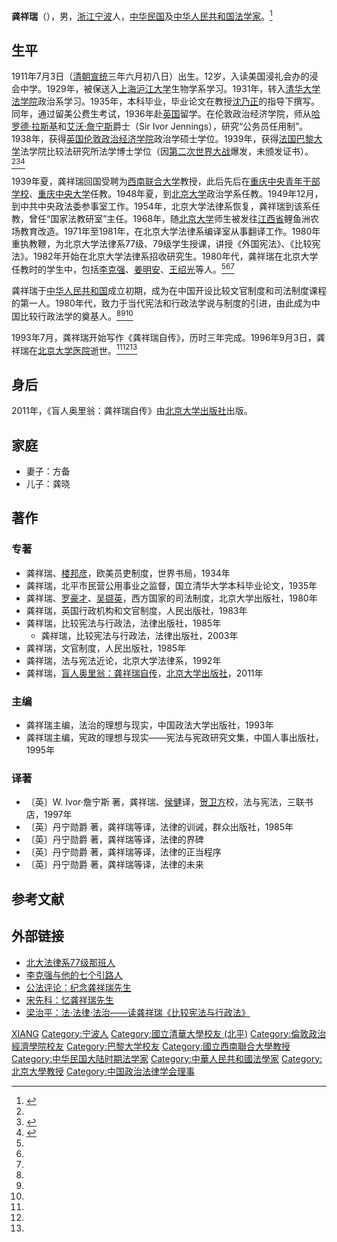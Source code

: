 '''龚祥瑞'''（{{bd|1911年|7月3日|1996年|9月3日}}），男，[[浙江|浙江]][[宁波|宁波]]人，[[中华民国|中华民国]]及[[中华人民共和国|中华人民共和国]][[法学家|法学家]]。<ref name=tsinghua>{{Cite web|title=龚祥瑞|url=http://www.tsinghua.edu.cn/publish/law/6878/2011/20110317095833674655559/20110317095833674655559_.html|accessdate=2013-03-30|work=清华大学法学院|archive-url=https://web.archive.org/web/20110822181709/http://www.tsinghua.edu.cn/publish/law/6878/2011/20110317095833674655559/20110317095833674655559_.html|archive-date=2011-08-22|dead-url=yes}}</ref>

== 生平 ==
1911年7月3日（[[清朝|清朝]][[宣统|宣统]]三年六月初八日）出生。12岁，入读美国浸礼会办的浸会中学。1929年，被保送入[[上海|上海]][[沪江大学|沪江大学]]生物学系学习。1931年，转入[[清华大学法学院|清华大学法学院]]政治系学习。1935年，本科毕业，毕业论文在教授[[沈乃正|沈乃正]]的指导下撰写。同年，通过留美公费生考试，1936年赴[[英国|英国]]留学。在伦敦政治经济学院，师从[[哈罗德·拉斯基|哈罗德·拉斯基]]和[[艾沃·詹宁斯|艾沃·詹宁斯]]爵士（Sir Ivor Jennings），研究“公务员任用制”。1938年，获得[[英国|英国]][[伦敦政治经济学院|伦敦政治经济学院]]政治学硕士学位。1939年，获得[[法国|法国]][[巴黎大学|巴黎大学]]法学院比较法研究所法学博士学位（因[[第二次世界大战|第二次世界大战]]爆发，未颁发证书）。<ref name=tsinghua/><ref name=yh>{{Cite web|title=何远：夸父逐日窥虞渊|url=http://opinion.cn.yahoo.com/ypen/20110716/471949_1.html|accessdate=2011-07-16|work=雅虎}}{{dead link|date=2018年5月 |bot=InternetArchiveBot |fix-attempted=yes }}</ref><ref name=sina>{{Cite web|title=新浪中国好书榜2011年7月榜入选书：盲人奥里翁|url=http://book.sina.com.cn/compose/2011-08-17/1818289822.shtml|accessdate=2011-08-17|work=新浪|archive-date=2016-03-04|archive-url=https://web.archive.org/web/20160304110940/http://book.sina.com.cn/compose/2011-08-17/1818289822.shtml|dead-url=no}}</ref>

1939年夏，龚祥瑞回国受聘为[[西南联合大学|西南联合大学]]教授，此后先后在[[重庆|重庆]][[中央青年干部学校|中央青年干部学校]]、[[重庆|重庆]][[国立中央大学|中央大学]]任教。1948年夏，到[[北京大学|北京大学]]政治学系任教。1949年12月，到中共中央政法委参事室工作。1954年，北京大学法律系恢复，龚祥瑞到该系任教，曾任“国家法教研室”主任。1968年，随[[北京大学|北京大学]]师生被发往[[江西省|江西省]]鲤鱼洲农场教育改造。1971年至1981年，在北京大学法律系编译室从事翻译工作。1980年重执教鞭，为北京大学法律系77级、79级学生授课，讲授《外国宪法》、《比较宪法》。1982年开始在北京大学法律系招收研究生。1980年代，龚祥瑞在北京大学任教时的学生中，包括[[李克强|李克强]]、[[姜明安|姜明安]]、[[王绍光|王绍光]]等人。<ref name=yh/><ref name=tsinghua/><ref name=sina/>

龚祥瑞于[[中华人民共和国|中华人民共和国]]成立初期，成为在中国开设比较文官制度和司法制度课程的第一人。1980年代，致力于当代宪法和行政法学说与制度的引进，由此成为中国比较行政法学的奠基人。<ref name=yh/><ref name=tsinghua/><ref name=sina/>

1993年7月，龚祥瑞开始写作《龚祥瑞自传》，历时三年完成。1996年9月3日，龚祥瑞在[[北京大学医院|北京大学医院]]逝世。<ref name=yh/><ref name=tsinghua/><ref name=sina/>

== 身后 ==
2011年，《盲人奥里翁：龚祥瑞自传》由[[北京大学出版社|北京大学出版社]]出版。

== 家庭 ==
* 妻子：方备
* 儿子：龚晓

== 著作 ==
=== 专著 ===
* 龚祥瑞、[[楼邦彦|楼邦彦]]，欧美员吏制度，世界书局，1934年
* 龚祥瑞，北平市民营公用事业之监督，国立清华大学本科毕业论文，1935年
* 龚祥瑞、[[罗豪才|罗豪才]]、[[吴撷英|吴撷英]]，西方国家的司法制度，北京大学出版社，1980年
* 龚祥瑞，英国行政机构和文官制度，人民出版社，1983年
* 龚祥瑞，比较宪法与行政法，法律出版社，1985年
**龚祥瑞，比较宪法与行政法，法律出版社，2003年
* 龚祥瑞，文官制度，人民出版社，1985年
* 龚祥瑞，法与宪法近论，北京大学法律系，1992年
* 龚祥瑞，[[盲人奥里翁：龚祥瑞自传|盲人奥里翁：龚祥瑞自传]]，[[北京大学出版社|北京大学出版社]]，2011年

=== 主编 ===
* 龚祥瑞主编，法治的理想与现实，中国政法大学出版社，1993年
* 龚祥瑞主编，宪政的理想与现实——宪法与宪政研究文集，中国人事出版社，1995年

=== 译著 ===
* 〔英〕W. Ivor·詹宁斯 著，龚祥瑞、[[侯健|侯健]]译，[[贺卫方|贺卫方]]校，法与宪法，三联书店，1997年
* 〔英〕丹宁勋爵 著，龚祥瑞等译，法律的训诫，群众出版社，1985年
* 〔英〕丹宁勋爵 著，龚祥瑞等译，法律的界碑
* 〔英〕丹宁勋爵 著，龚祥瑞等译，法律的正当程序
* 〔英〕丹宁勋爵 著，龚祥瑞等译，法律的未来

== 参考文献 ==
{{reflist}}

== 外部链接 ==
* [http://www.gmw.cn/content/2007-06/16/content_623519.htm 北大法律系77级那班人]
* [http://blog.chinamil.com.cn/user1/yylwsyyt/archives/2008/120055.html 李克强与他的七个引路人]{{dead link|date=2018年5月 |bot=InternetArchiveBot |fix-attempted=yes }} 
* [http://www.gongfa.com/gongxiangruixianshenganxi.htm 公法评论：纪念龚祥瑞先生]{{Wayback|url=http://www.gongfa.com/gongxiangruixianshenganxi.htm |date=20050312222900 }}
* [https://web.archive.org/web/20051221193831/http://www.law-times.net/ReadNews.asp?NewsID=1462&BigClassName=&BigClassID=26&SmallClassID=32&SmallClassName=&SpecialID=37 宋先科：忆龚祥瑞先生]
* [http://www.tecn.cn/data/detail.php?id=18268 梁治平：法·法律·法治——读龚祥瑞《比较宪法与行政法》]{{dead link|date=2018年5月 |bot=InternetArchiveBot |fix-attempted=yes }}

{{Navboxes 
| title  = 龚祥瑞在[[中国政治法律学会|中国政治法律学会]]的职务
| list1  =
{{中国政治法律学会第三届理事会}}
{{中国政治法律学会第四届理事会}}
}}

{{Authority control}}
{{DEFAULTSORT:GONG}}
[[Category:龚姓|XIANG]]
[[Category:宁波人|Category:宁波人]]
[[Category:國立清華大學校友_(北平)|Category:國立清華大學校友 (北平)]]
[[Category:倫敦政治經濟學院校友|Category:倫敦政治經濟學院校友]]
[[Category:巴黎大学校友|Category:巴黎大学校友]]
[[Category:國立西南聯合大學教授|Category:國立西南聯合大學教授]]
[[Category:中华民国大陆时期法学家|Category:中华民国大陆时期法学家]]
[[Category:中華人民共和國法學家|Category:中華人民共和國法學家]]
[[Category:北京大學教授|Category:北京大學教授]]
[[Category:中国政治法律学会理事|Category:中国政治法律学会理事]]